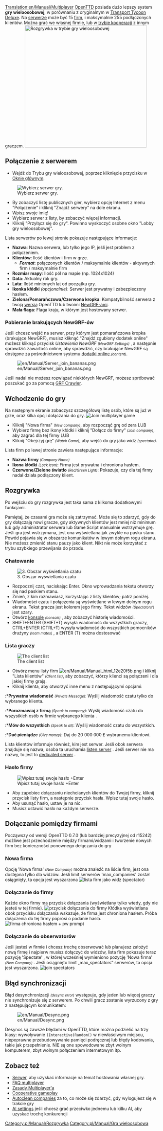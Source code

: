 [[Translation:en/Manual/Multiplayer]]
{{pl/Tłumaczenie|oryg. = en/Manual/Multiplayer
|z     = en
|na    = pl
|Postępy = 99
}}
{{pl/Manual/Spis treści}}
[[pl/Manual/Main Page|OpenTTD]] posiada dużo lepszy system '''gry wieloosobowej''', w porównaniu z oryginalnym w <span class="plainlinks">[http://pl.wikipedia.org/wiki/Transport_Tycoon Transport Tycoon Deluxe]</span>. Na [[pl/Manual/Serwer|serwerze]] może być 15 [[pl/Manual/Firma transportowa|firm]], i maksymalnie 255 podłączonych klientów. Można grać we własnej firmie, lub w [[pl/Community/Play Style/Rozgrywka kooperacji|trybie kooperacji]] z innym graczem.
[[File:en/Manual/Mp screen.png|none|thumb|400px|Rozgrywka w trybie gry wieloosobowej]]

==Połączenie z serwerem==
*Wejdź do Trybu gry wieloosobowej, poprzez kliknięcie przycisku w [[pl/Manual/Interfejs gry#okno-glowne|Oknie głównym]].
[[File:en/Manual/Ottdmulti4.png|none|frame|Wybierz serwer gry.]]
*By zobaczyć listę publicznych gier, wybierz opcję Internet z menu "Połączenie" i kliknij "Znajdź serwery" na dole ekranu.
*Wpisz swoje imię!
*Wybierz serwer z listy, by zobaczyć więcej informacji.
*Kliknij "Przyłącz się do gry".  Powinno wyskoczyć osobne okno "Lobby gry wieloosobowej".


Lista serwerów po lewej stronie pokazuje następujące informacje:
*'''Nazwa''': Nazwa serwera, lub tylko jego IP, jeśli jest problem z połączeniem.
*'''Klientów''': Ilość klientów i firm w grze.
** '''''Format''''': połączonych klientów / maksymalnie klientów - aktywnych firm / maksymalnie firm
*'''Rozmiar mapy''': Ilość pól na mapie (np. 1024x1024)
*'''Data''': Aktualny rok gry.
*'''Lata''': Ilość minionych lat od początku gry.
*'''Ikonka kłódki''' ''(opcjonalnie)'': Serwer jest prywatny i zabezpieczony hasłem.
*'''Zielona/Pomarańczowa/Czerwona kropka''': Kompatybilność serwera z twoją [[pl/Archive/Community/FAQ Wersje OpenTTD|wersją]] OpenTTD lub twoimi [[pl/Manual/NewGRF|NewGRF-ami]].
*'''Mała flaga''': Flaga kraju, w którym jest hostowany serwer.

===Pobieranie brakujących NewGRF-ów===
Jeśli chcesz wejść na serwer, przy którym jest pomarańczowa kropka (brakujące NewGRF), musisz kliknąć "Znajdź zgubiony dodatek online" możesz kliknąć przycisk ''Ustawienia NewGRF'' <small>''(NewGRF Settings)''</small> , a następnie sprawdzić zawartość online, aby sprawdzić, czy brakujące NewGRF są dostępne za pośrednictwem systemu [[pl/Manual/Dodatki Online|dodatki online ]] <small>''(content)''</small>.

[[File:en/Manual/Server join bananas.png]]

Jeśli nadal nie możesz rozwiązać niektórych NewGRF, możesz spróbować poszukać go za pomocą [http://grfcrawler.tt-forums.net/ GRF Crawler].

==Wchodzenie do gry==
Na następnym ekranie zobaczysz szczegółową listę osób, które są już w grze, oraz kilka opcji dołączania do gry.
[[File:en/Manual/Ottdmulti5.png|none|frame|Join multiplayer game]]
*Kliknij "Nowa firma" <small>''(New company)''</small>, aby rozpocząć grę od zera LUB
*Wybierz firmę bez ikony kłódki i kliknij "Dołącz do firmy" <small>''(Join company)''</small>, aby zagrać dla tej firmy LUB
*Kliknij "Obejrzyj grę" <small>''(Watch Game)''</small>, aby wejść do gry jako widz <small>''(spectator)''</small>.


Lista firm po lewej stronie zawiera następujące informacje:
*'''Nazwa firmy''' <small>''(Company Name)''</small>
*'''Ikona kłódki''' <small>''(Lock Icon)''</small>: Firma jest prywatna i chroniona hasłem.
*'''Czerwone/Zielone światło''' <small>''(Red/Green Light)''</small>: Pokazuje, czy dla tej firmy nadal działa podłączony klient.


==Rozgrywka==
Po wejściu do gry rozgrywka jest taka sama z kilkoma dodatkowymi funkcjami.

Pamiętaj, że czasami gra może się zatrzymać. Może się to zdarzyć, gdy do gry dołączają nowi gracze, gdy aktywnych klientów jest mniej niż minimum lub gdy administrator serwera lub Game Script manualnie wstrzymuje grę. Jeśli gra jest wstrzymana, jest ona wyświetlana jak zwykle na pasku stanu. Powód pojawia się w obszarze komunikatów w lewym dolnym rogu ekranu. Nie możesz zmienić stanu pauzy jako klient. Nikt nie może korzystać z trybu szybkiego przewijania do przodu.

===Chatowanie===
[[File:en/Manual/Ottdmulti9.png|center|frame|3. Obszar wyświetlania czatu]]
*Rozpocznij czat, naciskając Enter. Okno wprowadzania tekstu otworzy się nad paskiem stanu.
*Zmień, z kim rozmawiasz, korzystając z listy klientów; patrz poniżej.
*Wiadomości czatu i połączenia są wyświetlane w lewym dolnym rogu ekranu. Tekst gracza jest kolorem jego firmy. Tekst widzów <small>''(Spectators')''</small> jest szary. 
*Otwórz [[pl/Manual/Konsola|konsole]] <small>''(console)''</small> , aby zobaczyć historię wiadomości.
*SHIFT+ENTER (SHIFT+T) wysyła wiadomość do wszystkich graczy, CTRL+ENTER (CTRL+T) wysyła wiadomość do wszystkich pomocników drużyny <small>''(team mates)''</small> , a ENTER (T) można dostosować

===Lista graczy===
[[File:en/Manual/Ottdmulti7.png|none|frame|The client list]]
*Otwórz menu listy firm [[File:en/Manual/Manual html 12e20f5b.png]] i kliknij "Lista klientów" <small>''(Client list)''</small>, aby zobaczyć, którzy klienci są połączeni i dla jakiej firmy grają.
*Kliknij klienta, aby otworzyć inne menu z następującymi opcjami:
:*'''Prywatna wiadomość''' <small>''(Private Message)''</small>: Wyślij wiadomość czatu tylko do wybranego klienta.
:*'''Porozmawiaj z firmą''' <small>''(Speak to company)''</small>: Wyślij wiadomość czatu do wszystkich osób w firmie wybranego klienta .
:*'''Mów do wszystkich''' <small>''(Speak to all)''</small>: Wyślij wiadomość czatu do wszystkich.
:*'''Dać pieniądze''' <small>''(Give money)''</small>: Daj do 20 000 000 £ wybranemu klientowi.

Lista klientów informuje również, kim jest serwer. Jeśli obok serwera znajduje się nazwa, osoba ta uruchamia [[pl/Archive/Manual/Listen server|listen server]] . Jeśli serwer nie ma nazwy, to jest to  [[pl/Manual/Serwer dedykowany|dedicated server]] .

===Hasło firmy===
[[File:en/Manual/Company password input box2.png|none|frame|Wpisz tutaj swoje hasło +Enter]]
*Aby zapobiec dołączaniu niechcianych klientów do Twojej firmy, kliknij przycisk listy firm, a następnie przycisk hasła. Wpisz tutaj swoje hasło.
* Aby usunąć hasło, ustaw je na nic.
* Musisz ustawić hasło na każdym serwerze.

==Dołączanie pomiędzy firmami==
Począwszy od wersji OpenTTD 0.7.0 (lub bardziej precyzyjnej od r15242) możliwe jest przechodzenie między firmami/widzami i tworzenie nowych firm bez konieczności ponownego dołączania do gry

===Nowa firma===
Opcję 'Nowa firma' <small>''(New Company)''</small> można znaleźć na liście firm, jest ona dostępna tylko dla widzów. Jeśli limit serwerów 'max_companies' został osiągnięty, ta opcja jest wyszarzona
[[File:en/Manual/Move company create.png|none|frame|lista firm jako widz <small>''(spectator)''</small>]]

===Dołączanie do firmy===
Każde okno firmy ma przycisk dołączania (wyświetlany tylko wtedy, gdy nie jesteś w tej firmie).
[[File:en/Manual/Move company join.png|none|frame|przycisk dołączenia do firmy]]
Kłódka wyświetlana obok przycisku dołączania wskazuje, że firma jest chroniona hasłem. Próba dołączenia do tej firmy poprosi o podanie hasła.
[[File:en/Manual/Move company join pwprompt.png|none|frame|firma chroniona hasłem + pw prompt]]

===Dołączanie do obserwatorów===
Jeśli jesteś w firmie i chcesz trochę obserwować lub planujesz założyć nową firmę i najpierw musisz dołączyć do widzów, lista firm pokazuje teraz pozycję 'Spectate' , w której wcześniej wymieniono pozycję 'Nowa firma' <small>''(New Company)''</small> .
Jeśli osiągnięto limit „max_spectators” serwerów, ta opcja jest wyszarzona.
[[File:en/Manual/Move spectate.png|none|frame|join spectators]]

==Błąd synchronizacji==
Błąd desynchronizacji <small>''(desync error)''</small> występuje, gdy jeden lub więcej graczy nie synchronizuje się z serwerem. Po chwili gracz zostanie wyrzucony z gry z następującym komunikatem:

[[File:en/Manual/Desync.png]]

Desyncs są zawsze błędami w OpenTTD, które można podzielić na trzy klasy: wywoływanie <code>(Interactive)Random()</code> w niewłaściwym miejscu, niepoprawne przebudowywanie pamięci podręcznej lub błędy kodowania, takie jak przepełnienie. NIE są one spowodowane zbyt wolnym komputerem, zbyt wolnym połączeniem internetowym itp.

==Zobacz też==
*[[pl/Manual/Serwer|Serwer]], aby uzyskać informacje na temat hostowania własnej gry.
*[[pl/Manual/FAQ Gry Wieloosobowej|FAQ multiplayer]]
*[[pl/Community/Play Style/Zasady gry wieloosobowej|Zasady Multiplayer'a]]
*[[pl/Community/Play Style/Rozgrywka kooperacji|Cooperative gameplay]]
*[[pl/Archive/Manual/Settings/AutoCzyszczenie nieaktywnych|Autoclean companies]] za to, co może się zdarzyć, gdy wylogujesz się w trakcie gry
*[[pl/Manual/Ustawienia SI/GameScript|AI settings]] jeśli chcesz grać przeciwko jednemu lub kilku AI, aby uzyskać trochę konkurencji

[[Category:pl/Manual/Rozgrywka]]
[[Category:pl/Manual/Gra wieloosobowa]]